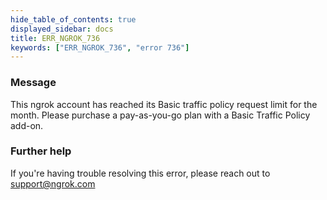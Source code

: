 ```yaml
---
hide_table_of_contents: true
displayed_sidebar: docs
title: ERR_NGROK_736
keywords: ["ERR_NGROK_736", "error 736"]
---
```


### Message

This ngrok account has reached its Basic traffic policy request limit for the month. Please purchase a pay-as-you-go plan with a Basic Traffic Policy add-on.

### Further help

If you're having trouble resolving this error, please reach out to [support@ngrok.com](mailto:support@ngrok.com?subject=Help%20with%20ERR_NGROK_736)
